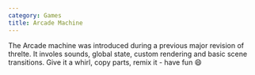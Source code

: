 ```yaml
---
category: Games
title: Arcade Machine
---
```


The Arcade machine was introduced during a previous major revision of threlte.
It involes sounds, global state, custom rendering and basic scene transitions.
Give it a whirl, copy parts, remix it - have fun 😄

<Example path="core/three-arcade-game" />
